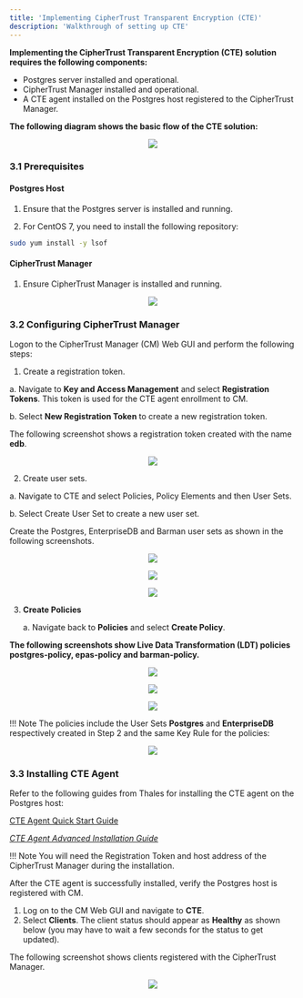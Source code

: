 ```yaml
---
title: 'Implementing CipherTrust Transparent Encryption (CTE)'
description: 'Walkthrough of setting up CTE'
---
```


**Implementing the CipherTrust Transparent Encryption (CTE) solution requires the following components:**

  - Postgres server installed and operational.
  - CipherTrust Manager installed and operational.
  - A CTE agent installed on the Postgres host registered to the CipherTrust Manager.


**The following diagram shows the basic flow of the CTE solution:**

<p align="center">
  <img  src="Images/ImplementingCTE.png">
</p>

### 3.1 Prerequisites
#### Postgres Host
1. Ensure that the Postgres server is installed and running.

2. For CentOS 7, you need to install the following repository:

```bash
sudo yum install -y lsof
```

#### CipherTrust Manager
1. Ensure CipherTrust Manager is installed and running.

<p align="center">
  <img  src="Images/CipherTrustManager.png">
</p>

### 3.2 Configuring CipherTrust Manager
Logon to the CipherTrust Manager (CM) Web GUI and perform the following steps:

1. Create a registration token.

  a. Navigate to **Key and Access Management** and select **Registration Tokens**. This token is used for the CTE agent enrollment to CM. 

  b. Select **New Registration Token** to create a new registration token. 
  

The following screenshot shows a registration token created with the name **edb**.


<p align="center">
  <img  src="Images/ConfiguringCipherTrustManager.png">
</p>

2. Create user sets.

  a. Navigate to CTE and select Policies, Policy Elements and then User Sets. 

  b. Select Create User Set to create a new user set. 
    
Create the Postgres, EnterpriseDB and Barman user sets as shown in the following screenshots.


<p align="center">
  <img  src="Images/CreateUserSets1.png">
</p>
<p align="center">
  <img  src="Images/CreateUserSets2.png">
</p>
<p align="center">
  <img  src="Images/CreateUserSets3.png">
</p>

3. **Create Policies**

    a. Navigate back to **Policies** and select **Create Policy**.

    
**The following screenshots show Live Data Transformation (LDT) policies postgres-policy, epas-policy and barman-policy.**


<p align="center">
  <img  src="Images/CreatePolicies1.png">
</p>
<p align="center">
  <img  src="Images/CreatePolicies2.png">
</p>
<p align="center">
  <img  src="Images/CreatePolicies3.png">
</p>

!!! Note
    The policies include the User Sets **Postgres** and **EnterpriseDB** respectively created in Step 2 and the same Key Rule for the policies:

<p align="center">
  <img  src="Images/CreatePolicies4.png">
</p>

### 3.3 Installing CTE Agent

Refer to the following guides from Thales for installing the CTE agent on the Postgres host:

[CTE Agent Quick Start Guide](https://thalesdocs.com/ctp/cte/Books/Online-Files/7.0.0/CTE_Agent_Linux_Quick_Start_Guide_v7.0.0_Doc_v1.pdf)

[*CTE Agent Advanced Installation Guide*](https://thalesdocs.com/ctp/cte/Books/Online-Files/7.0.0/CTE_Agent_Linux_Adv_Config_Integration_Guide_v7.0.0_Doc_v6.pdf)

!!! Note
    You will need the Registration Token and host address of the CipherTrust Manager during the installation.

After the CTE agent is successfully installed, verify the Postgres host is registered with CM.
1. Log on to the CM Web GUI and navigate to **CTE**.
2. Select **Clients**. The client status should appear as **Healthy** as shown below (you may have to wait a few seconds for the status to get updated).

The following screenshot shows clients registered with the CipherTrust Manager.

<p align="center">
  <img  src="Images/InstallingCTEAgent.png">
</p>
